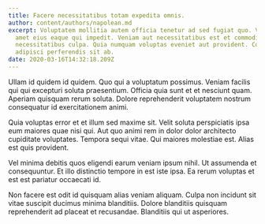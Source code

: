```yaml
---
title: Facere necessitatibus totam expedita omnis.
author: content/authors/napolean.md
excerpt: Voluptatem mollitia autem officia tenetur ad sed fugiat quo. Voluptatem
  amet eius eaque qui impedit. Veniam aut necessitatibus est et commodi labore
  necessitatibus culpa. Quia numquam voluptas eveniet aut provident. Corporis
  adipisci perferendis sit ab.
date: 2020-03-16T14:32:18.209Z
---
```

Ullam id quidem id quidem. Quo qui a voluptatum possimus. Veniam facilis qui qui excepturi soluta praesentium. Officia quia sunt et et nesciunt quam. Aperiam quisquam rerum soluta. Dolore reprehenderit voluptatem nostrum consequatur id exercitationem animi.
 Quia voluptas error et et illum sed maxime sit. Velit soluta perspiciatis ipsa eum maiores quae nisi qui. Aut quo animi rem in dolor dolor architecto cupiditate voluptates. Tempora sequi vitae. Qui maiores molestiae est. Alias est quis provident.
 Vel minima debitis quos eligendi earum veniam ipsum nihil. Ut assumenda et consequuntur. Et illo distinctio tempore in est iste ipsa. Ea rerum voluptas et est est pariatur occaecati id.
 Non facere est odit id quisquam alias veniam aliquam. Culpa non incidunt sit vitae suscipit ducimus minima blanditiis. Dolore blanditiis quisquam reprehenderit ad placeat et recusandae. Blanditiis qui ut asperiores.